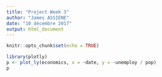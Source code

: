 ```yaml
---
title: "Project Week 3"
author: "James ASSIENE"
date: "10 décembre 2017"
output: html_document
---
```


```r
knitr::opts_chunk$set(echo = TRUE)
```

```r
library(plotly)
p <- plot_ly(economics, x = ~date, y = ~unemploy / pop)
p
```

